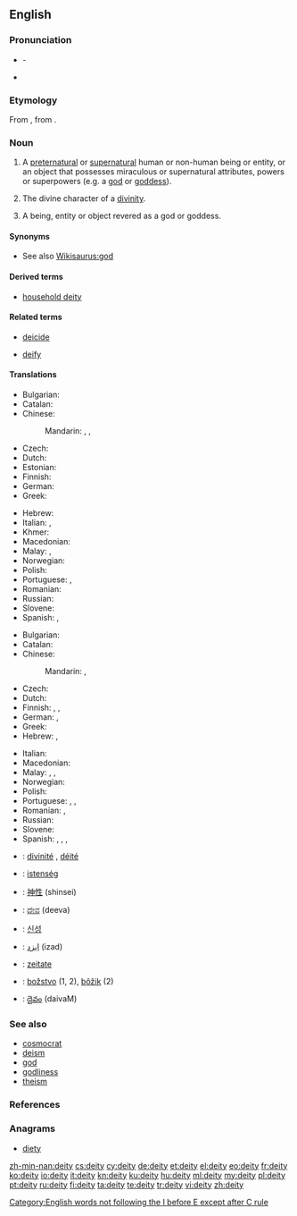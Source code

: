 ==English==
{{wikipedia}}

===Pronunciation===
* {{audio|en-uk-deity1.ogg|More traditional pronunciation (UK/US)}} - {{IPA|/ˈdiːɛti/}}
* {{audio|en-uk-deity2.ogg|Variant becoming more common, but still disapproved of by many <ref>The American Heritage Book of English Usage.
A Practical and Authoritative Guide to Contemporary English.  1996.</ref> (UK/US)}}

===Etymology===
From {{etyl|la}} {{term|deitas|deitās|lang=la}}, from {{term|deus||god|lang=la}}.
{{rfe|Through French?}}

===Noun===
{{en-noun|deit|ies}}

# {{mythology|religion}} A [[preternatural]] or [[supernatural]] human or non-human being or entity, or an object that possesses miraculous or supernatural attributes, powers or superpowers (e.g. a [[god]] or [[goddess]]).
# {{mythology|religion}} The divine character of a [[divinity]].
# {{mythology|religion}} A being, entity or object revered as a god or goddess.

{{rfex|all}}

====Synonyms====
* See also [[Wikisaurus:god]]

====Derived terms====
* [[household deity]]

====Related terms====
{{rel-top|Terms etymologically related to ''deity''}}
* [[deicide]]
{{rel-mid}}
* [[deify]]
{{rel-bottom}}

====Translations====
{{trans-top|essential nature of a god, divinity}}
* Bulgarian: {{t-|bg|божественост|f}}
* Catalan: {{t-|ca|deïtat|f}}
* Chinese:
*: Mandarin: {{t-|cmn|神威|tr=shénwēi|sc=Hani}}, {{t|cmn|神力|tr=shénlì|sc=Hani}}, {{t|cmn|神性|tr=shénxìng|sc=Hani}}
* Czech: {{t-|cs|božství|n}}
* Dutch: {{t+|nl|godheid|f}}
* Estonian: {{t-|et|jumalus}}
* Finnish: {{t+|fi|jumaluus}}
* German: {{t+|de|Gottheit|f}}
* Greek: {{t+|el|θεότητα|f|tr=theótita}}
{{trans-mid}}
* Hebrew: {{t-|he|אלוהות|f|tr=elohút}}
* Italian: {{t+|it|divinità|f}}, {{t-|it|deità|f}}
* Khmer: {{t+|km|ទេវ|tr=de va|sc=Khmr}}
* Macedonian: {{t-|mk|божественост|f|tr=bóžestvenost}}
* Malay: {{t-|ms|ketuhanan}}, {{t-|ms|kedewaan}}
* Norwegian: {{t-|no|guddom|m}}
* Polish: {{t+|pl|bóstwo|n}}
* Portuguese: {{t+|pt|divindade|f}}, {{t+|pt|deidade}}
* Romanian: {{t-|ro|divinitate|f}}
* Russian: {{t+|ru|божественность|f|tr=božéstv'ennost'}}
* Slovene: {{t+|sl|božanstvo|n}}
* Spanish: {{t+|es|deidad|f}}, {{t+|es|divinidad|f}}
{{trans-bottom}}

{{trans-top|a powerful entity that possesses numerous miraculous powers}}
* Bulgarian: {{t+|bg|божество|n}}
* Catalan: {{t-|ca|deïtat|f}}
* Chinese:
*: Mandarin: {{t-|cmn|神|tr=shén|sc=Hani}}, {{t-|cmn|神明|tr=shénmíng|sc=Hani}}
* Czech: {{t-|cs|božstvo|n}}
* Dutch: {{t+|nl|godheid|f}}
* Finnish: {{t+|fi|jumala}}, {{t+|fi|jumalatar}}, {{t-|fi|jumalolento}}
* German: {{t+|de|Gott|m}}, {{t+|de|Gottheit|f}}
* Greek: {{t+|el|θεότητα|f|tr=theótita}}
* Hebrew: {{t+|he|אלוהים|tr=Elohím}}, {{t+|he|אל|tr=él}} {{m|s}}
{{trans-mid}}
* Italian: {{t+|it|divinità|f}}
* Macedonian: {{t-|mk|божество|n|tr=bóžestvo}}
* Malay: {{t-|ms|tuhan}}, {{t-|ms|dewa|m}}, {{t-|ms|dewi|f}}
* Norwegian: {{t+|no|gud|m}}
* Polish: {{t+|pl|bóstwo|n}}
* Portuguese: {{t+|pt|deus|m}}, {{t+|pt|deusa|f}}, {{t+|pt|divindade|f}}
* Romanian: {{t+|ro|dumnezeu|f}}, {{t-|ro|divinitate|f}}
* Russian: {{t+|ru|божество|n|tr=božestvó}}
* Slovene: {{t+|sl|božanstvo|n}}
* Spanish: {{t+|es|dios|m}}, {{t-|es|diosa|f}}, {{t+|es|deidad|f}}, {{t+|es|divinidad|f}}
{{trans-bottom}}

{{checktrans-top}}
* {{ttbc|fr}}: [[divinité]] {{f}}, [[déité]] {{f}}
* {{ttbc|hu}}: [[istenség]]
* {{ttbc|ja}}: [[神性]] (shinsei)
* {{ttbc|kn}}: [[ದೇವ]] (deeva)
* {{ttbc|ko}}: [[신성]]
{{trans-mid}}
* {{ttbc|fa}}: [[ایزد]] (izad)
* {{ttbc|ro}}: [[zeitate]] {{f}}
* {{ttbc|sk}}: [[božstvo]] {{n}} (1, 2), [[bôžik]] {{m}} (2)
* {{ttbc|te}}: [[దైవం]] (daivaM)
{{trans-bottom}}

===See also===
* [[cosmocrat]]
* [[deism]]
* [[god]]
* [[godliness]]
* [[theism]]

===References===
<references/>

===Anagrams===
* [[diety#English|diety]]

[[Category:English words not following the I before E except after C rule]]

[[zh-min-nan:deity]]
[[cs:deity]]
[[cy:deity]]
[[de:deity]]
[[et:deity]]
[[el:deity]]
[[eo:deity]]
[[fr:deity]]
[[ko:deity]]
[[io:deity]]
[[it:deity]]
[[kn:deity]]
[[ku:deity]]
[[hu:deity]]
[[ml:deity]]
[[my:deity]]
[[pl:deity]]
[[pt:deity]]
[[ru:deity]]
[[fi:deity]]
[[ta:deity]]
[[te:deity]]
[[tr:deity]]
[[vi:deity]]
[[zh:deity]]